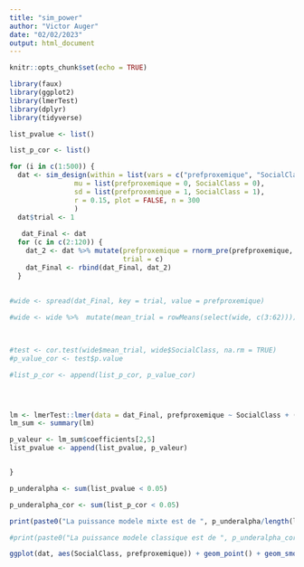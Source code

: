 ```yaml
---
title: "sim_power"
author: "Victor Auger"
date: "02/02/2023"
output: html_document
---
```


```r
knitr::opts_chunk$set(echo = TRUE)
```

```r
library(faux)
library(ggplot2)
library(lmerTest)
library(dplyr)
library(tidyverse)
```


```r
list_pvalue <- list()

list_p_cor <- list()

for (i in c(1:500)) {
  dat <- sim_design(within = list(vars = c("prefproxemique", "SocialClass")),
                mu = list(prefproxemique = 0, SocialClass = 0),
                sd = list(prefproxemique = 1, SocialClass = 1),
                r = 0.15, plot = FALSE, n = 300
                )
  dat$trial <- 1
  
   dat_Final <- dat
  for (c in c(2:120)) {
    dat_2 <- dat %>% mutate(prefproxemique = rnorm_pre(prefproxemique, r = 0.5),
                            trial = c)
    dat_Final <- rbind(dat_Final, dat_2)
  }
   
   
#wide <- spread(dat_Final, key = trial, value = prefproxemique)

#wide <- wide %>%  mutate(mean_trial = rowMeans(select(wide, c(3:62))))
  


#test <- cor.test(wide$mean_trial, wide$SocialClass, na.rm = TRUE)
#p_value_cor <- test$p.value

#list_p_cor <- append(list_p_cor, p_value_cor)




lm <- lmerTest::lmer(data = dat_Final, prefproxemique ~ SocialClass + (1|id))
lm_sum <- summary(lm)

p_valeur <- lm_sum$coefficients[2,5]
list_pvalue <- append(list_pvalue, p_valeur)


}

p_underalpha <- sum(list_pvalue < 0.05)

p_underalpha_cor <- sum(list_p_cor < 0.05)

print(paste0("La puissance modele mixte est de ", p_underalpha/length(list_pvalue) * 100,"%"))

#print(paste0("La puissance modele classique est de ", p_underalpha_cor/length(list_p_cor) * 100,"%"))
```


```r
ggplot(dat, aes(SocialClass, prefproxemique)) + geom_point() + geom_smooth()
```

